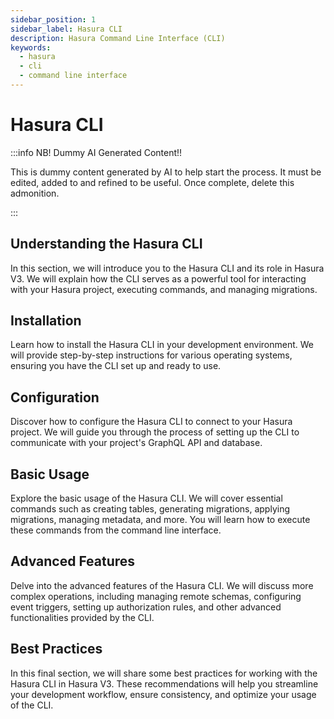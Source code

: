 ```yaml
---
sidebar_position: 1
sidebar_label: Hasura CLI
description: Hasura Command Line Interface (CLI)
keywords:
  - hasura
  - cli
  - command line interface
---
```


# Hasura CLI

:::info NB! Dummy AI Generated Content!!

This is dummy content generated by AI to help start the process. It must be edited, added to and refined to be useful.
Once complete, delete this admonition.

:::

## Understanding the Hasura CLI
In this section, we will introduce you to the Hasura CLI and its role in Hasura V3. We will explain how the CLI serves as a powerful tool for interacting with your Hasura project, executing commands, and managing migrations.

## Installation
Learn how to install the Hasura CLI in your development environment. We will provide step-by-step instructions for various operating systems, ensuring you have the CLI set up and ready to use.

## Configuration
Discover how to configure the Hasura CLI to connect to your Hasura project. We will guide you through the process of setting up the CLI to communicate with your project's GraphQL API and database.

## Basic Usage
Explore the basic usage of the Hasura CLI. We will cover essential commands such as creating tables, generating migrations, applying migrations, managing metadata, and more. You will learn how to execute these commands from the command line interface.

## Advanced Features
Delve into the advanced features of the Hasura CLI. We will discuss more complex operations, including managing remote schemas, configuring event triggers, setting up authorization rules, and other advanced functionalities provided by the CLI.

## Best Practices
In this final section, we will share some best practices for working with the Hasura CLI in Hasura V3. These recommendations will help you streamline your development workflow, ensure consistency, and optimize your usage of the CLI.
